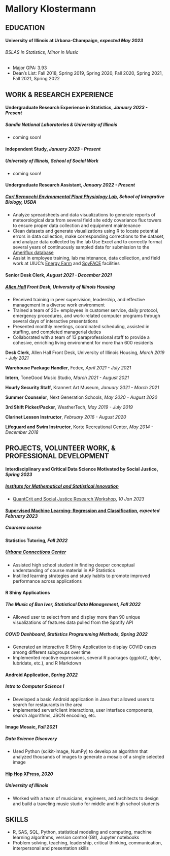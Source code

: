 # Mallory Klostermann

## EDUCATION

#### **University of Illinois at Urbana-Champaign**, *expected May 2023*

###### *BSLAS in Statistics, Minor in Music*

-   Major GPA: 3.93
-   Dean's List: Fall 2018, Spring 2019, Spring 2020, Fall 2020, Spring 2021, Fall 2021, Spring 2022

## WORK & RESEARCH EXPERIENCE

#### Undergraduate Research Experience in Statistics, *January 2023 - Present*

##### Sandia National Laboratories & University of Illinois

-   coming soon!

#### Independent Study, *January 2023 - Present*

##### University of Illinois, School of Social Work

-   coming soon!

#### Undergraduate Research Assistant, *January 2022 - Present*

##### [*Carl Bernacchi Environmental Plant Physiology Lab*](https://www.life.illinois.edu/bernacchi/), *School of Integrative Biology, USDA*

-   Analyze spreadsheets and data visualizations to generate reports of meteorological data from several field site eddy covariance flux towers to ensure proper data collection and equipment maintenance
-   Clean datasets and generate visualizations using R to locate potential errors in data collection, make corresponding corrections to the dataset, and analyze data collected by the lab Use Excel and to correctly format several years of continuously sampled data for submission to the [Ameriflux database](https://ameriflux.lbl.gov/data/aboutdata/)
-   Assist in employee training, lab maintenance, data collection, and field work at UIUC's [Energy Farm](https://energyfarm.illinois.edu/#:~:text=About%20the%20Energy%20Farm,%2DChampaign%20campus'%20South%20Farms.) and [SoyFACE](https://soyface.illinois.edu/) facilities

#### Senior Desk Clerk, *August 2021 - December 2021*

##### [*Allen Hall*](https://housing.illinois.edu/Living-Options/Residence-Halls/Undergraduate-Halls/Allen) *Front Desk, University of Illinois Housing*

-   Received training in peer supervision, leadership, and effective management in a diverse work environment
-   Trained a team of 20+ employees in customer service, daily protocol, emergency procedures, and work-related computer programs through several days of interactive presentations
-   Presented monthly meetings, coordinated scheduling, assisted in staffing, and completed managerial duties
-   Collaborated with a team of 13 paraprofessional staff to provide a cohesive, enriching living environment for more than 600 residents

**Desk Clerk**, Allen Hall Front Desk, University of Illinois Housing, *March 2019 - July 2021*

**Warehouse Package Handler**, Fedex, *April 2021 - July 2021*

**Intern**, ToneGood Music Studio, *March 2021 - August 2021*

**Hourly Security Staff**, Krannert Art Museum, *January 2021 - March 2021*

**Summer Counselor**, Next Generation Schools, *May 2020 - August 2020*

**3rd Shift Picker/Packer**, WeatherTech, *May 2019 - July 2019*

**Clarinet Lesson Instructor**, *February 2016 - August 2020*

**Lifeguard and Swim Instructor**, Korte Recreational Center, *May 2014 - December 2018*

## PROJECTS, VOLUNTEER WORK, & PROFESSIONAL DEVELOPMENT

#### Interdisciplinary and Critical Data Science Motivated by Social Justice, *Spring 2023*

##### [*Institute for Mathematical and Statistical Innovation*](https://www.imsi.institute/)

-   [QuantCrit and Social Justice Research Workshop](https://www.imsi.institute/activities/quantcrit-and-social-justice-research/), *10 Jan 2023*

#### [Supervised Machine Learning: Regression and Classification](https://www.coursera.org/learn/machine-learning), *expected February 2023*

##### *Coursera course*

#### Statistics Tutoring, *Fall 2022*

##### [*Urbana Connections Center*](https://www.urbanaconnectionscenter.org/)

-   Assisted high school student in finding deeper conceptual understanding of course material in AP Statistics
-   Instilled learning strategies and study habits to promote improved performance across applications

#### R Shiny Applications

##### The Music of Bon Iver, Statistical Data Management, *Fall 2022*

-   Allowed user to select from and display more than 90 unique visualizations of features data pulled from the Spotify API

##### COVID Dashboard, Statistics Programming Methods, *Spring 2022*

-   Generated an interactive R Shiny Application to display COVID cases among different subgroups over time
-   Implemented reactive expressions, several R packages (ggplot2, dplyr, lubridate, etc.), and R Markdown

#### Android Application, *Spring 2022*

##### *Intro to Computer Science I*

-   Developed a basic Android application in Java that allowed users to search for restaurants in the area
-   Implemented server/client interactions, user interface components, search algorithms, JSON encoding, etc.

#### Image Mosaic, *Fall 2021*

##### *Data Science Discovery*

-   Used Python (scikit-image, NumPy) to develop an algorithm that analyzed thousands of images to generate a mosaic of a single selected image

#### [Hip Hop XPress](https://publish.illinois.edu/hiphopxpress/), *2020*

##### *University of Illinois*

-   Worked with a team of musicians, engineers, and architects to design and build a traveling music studio for middle and high school students

## SKILLS

-   R, SAS, SQL, Python, statistical modeling and computing, machine learning algorithms, version control (Git), Jupyter notebooks
-   Problem solving, teaching, leadership, critical thinking, communication, interpersonal and presentation skills
